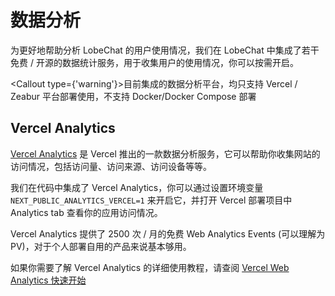 
# 数据分析

为更好地帮助分析 LobeChat 的用户使用情况，我们在 LobeChat 中集成了若干免费 / 开源的数据统计服务，用于收集用户的使用情况，你可以按需开启。

<Callout type={'warning'}>目前集成的数据分析平台，均只支持 Vercel / Zeabur 平台部署使用，不支持 Docker/Docker Compose 部署</Callout>

## Vercel Analytics

[Vercel Analytics](https://vercel.com/analytics) 是 Vercel 推出的一款数据分析服务，它可以帮助你收集网站的访问情况，包括访问量、访问来源、访问设备等等。

我们在代码中集成了 Vercel Analytics，你可以通过设置环境变量 `NEXT_PUBLIC_ANALYTICS_VERCEL=1` 来开启它，并打开 Vercel 部署项目中 Analytics tab 查看你的应用访问情况。

Vercel Analytics 提供了 2500 次 / 月的免费 Web Analytics Events (可以理解为 PV)，对于个人部署自用的产品来说基本够用。

如果你需要了解 Vercel Analytics 的详细使用教程，请查阅 [Vercel Web Analytics 快速开始](https://vercel.com/docs/analytics/quickstart)
